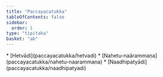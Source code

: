 ```yaml
---
title: "Paccayacatukka"
tableOfContents: false
sidebar:
  order: 1
type: "tipitaka"
basket: "ab"
---
```



<DynamicBreadcrumb />



<TableOfContents>
* [Hetvādi](paccayacatukka/hetvadi)
* [Nahetu-naārammaṇa](paccayacatukka/nahetu-naarammana)
* [Naadhipatyādi](paccayacatukka/naadhipatyadi)
</TableOfContents>